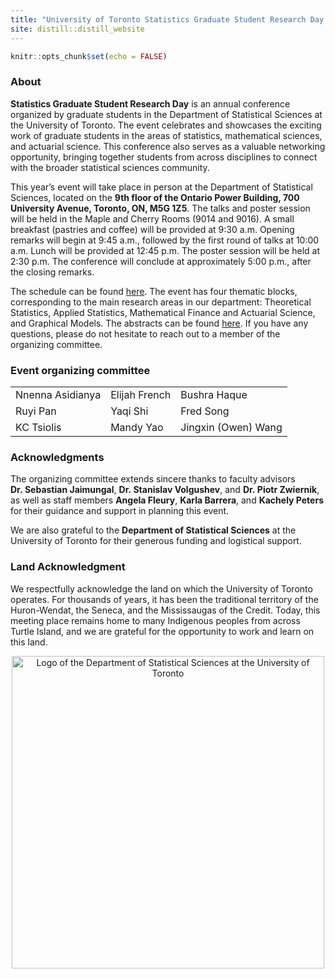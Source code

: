 ```yaml
---
title: "University of Toronto Statistics Graduate Student Research Day 2025"
site: distill::distill_website
---
```


```r
knitr::opts_chunk$set(echo = FALSE)

```


### About

**Statistics Graduate Student Research Day** is an annual conference organized by graduate students in the Department of Statistical Sciences at the University of Toronto. The event celebrates and showcases the exciting work of graduate students in the areas of statistics, mathematical sciences, and actuarial science. This conference also serves as a valuable networking opportunity, bringing together students from across disciplines to connect with the broader statistical sciences community.  

This year’s event will take place in person at the Department of Statistical Sciences, located on the **9th floor of the Ontario Power Building, 700 University Avenue, Toronto, ON, M5G 1Z5**. The talks and poster session will be held in the Maple and Cherry Rooms (9014 and 9016). A small breakfast (pastries and coffee) will be provided at 9:30 a.m. Opening remarks will begin at 9:45 a.m., followed by the first round of talks at 10:00 a.m. Lunch will be provided at 12:45 p.m. The poster session will be held at 2:30 p.m. The conference will conclude at approximately 5:00 p.m., after the closing remarks.  

The schedule can be found [here](schedule.html). The event has four thematic blocks, corresponding to the main research areas in our department: Theoretical Statistics, Applied Statistics, Mathematical Finance and Actuarial Science, and Graphical Models. The abstracts can be found [here](abstracts.html). If you have any questions, please do not hesitate to reach out to a member of the organizing committee.


### Event organizing committee

<div style="text-align: center; margin-top: 10px;">

<table style="margin-left: auto; margin-right: auto;">
  <tr>
    <td>Nnenna Asidianya</td>
    <td>Elijah French</td>
    <td>Bushra Haque</td>
  </tr>
  <tr>
    <td>Ruyi Pan</td>
    <td>Yaqi Shi</td>
    <td>Fred Song</td>
  </tr>
  <tr>
    <td>KC Tsiolis</td>
    <td>Mandy Yao</td>
    <td>Jingxin (Owen) Wang</td>
  </tr>
</table>

</div>




### Acknowledgments

The organizing committee extends sincere thanks to faculty advisors **Dr. Sebastian Jaimungal**, **Dr. Stanislav Volgushev**, and **Dr. Piotr Zwiernik**, as well as staff members **Angela Fleury**, **Karla Barrera**, and **Kachely Peters** for their guidance and support in planning this event.

We are also grateful to the **Department of Statistical Sciences** at the University of Toronto for their generous funding and logistical support.



### Land Acknowledgment

We respectfully acknowledge the land on which the University of Toronto operates. For thousands of years, it has been the traditional territory of the Huron-Wendat, the Seneca, and the Mississaugas of the Credit. Today, this meeting place remains home to many Indigenous peoples from across Turtle Island, and we are grateful for the opportunity to work and learn on this land.






<center>
<div class "layout-chunk">
<img align="center" src="dept_logo.png" width="500" alt="Logo of the Department of Statistical Sciences at the University of Toronto">
</div>
</center>




